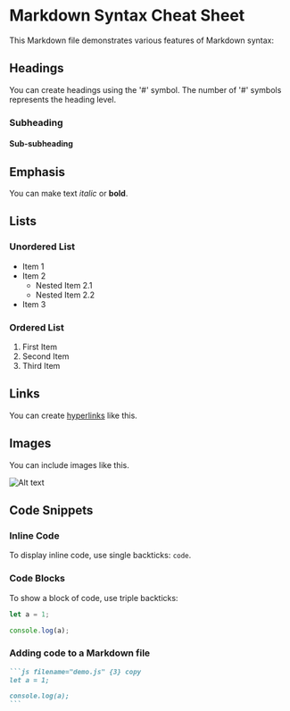 # Markdown Syntax Cheat Sheet

This Markdown file demonstrates various features of Markdown syntax:

## Headings

You can create headings using the '#' symbol. The number of '#' symbols
represents the heading level.

### Subheading

#### Sub-subheading

## Emphasis

You can make text _italic_ or **bold**.

## Lists

### Unordered List

- Item 1
- Item 2
  - Nested Item 2.1
  - Nested Item 2.2
- Item 3

### Ordered List

1. First Item
2. Second Item
3. Third Item

## Links

You can create [hyperlinks](https://www.example.com) like this.

## Images

You can include images like this.

![Alt text](https://source.unsplash.com/random/500x400/?code)

## Code Snippets

### Inline Code

To display inline code, use single backticks: `code`.

### Code Blocks

To show a block of code, use triple backticks:

```js filename="demo.js" {3} copy
let a = 1;

console.log(a);
```

### Adding code to a Markdown file

````md filename="demo.md" {3} copy
```js filename="demo.js" {3} copy
let a = 1;

console.log(a);
```
````
